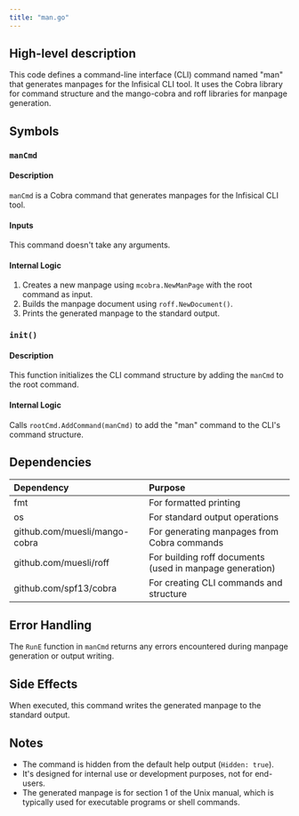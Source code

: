 ```yaml
---
title: "man.go"
---
```


## High-level description
This code defines a command-line interface (CLI) command named "man" that generates manpages for the Infisical CLI tool. It uses the Cobra library for command structure and the mango-cobra and roff libraries for manpage generation.

## Symbols

### `manCmd`
#### Description
`manCmd` is a Cobra command that generates manpages for the Infisical CLI tool.

#### Inputs
This command doesn't take any arguments.

#### Internal Logic
1. Creates a new manpage using `mcobra.NewManPage` with the root command as input.
2. Builds the manpage document using `roff.NewDocument()`.
3. Prints the generated manpage to the standard output.

### `init()`
#### Description
This function initializes the CLI command structure by adding the `manCmd` to the root command.

#### Internal Logic
Calls `rootCmd.AddCommand(manCmd)` to add the "man" command to the CLI's command structure.

## Dependencies
| Dependency | Purpose |
|:-----------|:--------|
| fmt | For formatted printing |
| os | For standard output operations |
| github.com/muesli/mango-cobra | For generating manpages from Cobra commands |
| github.com/muesli/roff | For building roff documents (used in manpage generation) |
| github.com/spf13/cobra | For creating CLI commands and structure |

## Error Handling
The `RunE` function in `manCmd` returns any errors encountered during manpage generation or output writing.

## Side Effects
When executed, this command writes the generated manpage to the standard output.

## Notes
- The command is hidden from the default help output (`Hidden: true`).
- It's designed for internal use or development purposes, not for end-users.
- The generated manpage is for section 1 of the Unix manual, which is typically used for executable programs or shell commands.